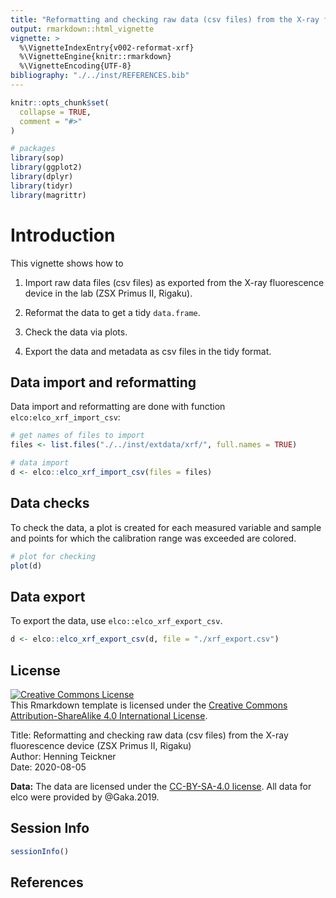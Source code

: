 ```yaml
---
title: "Reformatting and checking raw data (csv files) from the X-ray fluorescence device (ZSX Primus II, Rigaku)"
output: rmarkdown::html_vignette
vignette: >
  %\VignetteIndexEntry{v002-reformat-xrf}
  %\VignetteEngine{knitr::rmarkdown}
  %\VignetteEncoding{UTF-8}
bibliography: "./../inst/REFERENCES.bib"
---
```


```r
knitr::opts_chunk$set(
  collapse = TRUE,
  comment = "#>"
)
```

```r
# packages
library(sop)
library(ggplot2)
library(dplyr)
library(tidyr)
library(magrittr)
```

# Introduction

This vignette shows how to

1. Import raw data files (csv files) as exported from the X-ray fluorescence device in the lab (ZSX Primus II, Rigaku).

2. Reformat the data to get a tidy `data.frame`.

3. Check the data via plots.

4. Export the data and metadata as csv files in the tidy format.

## Data import and reformatting

Data import and reformatting are done with function `elco:elco_xrf_import_csv`:

```r
# get names of files to import
files <- list.files("./../inst/extdata/xrf/", full.names = TRUE)

# data import
d <- elco::elco_xrf_import_csv(files = files)
```

## Data checks

To check the data, a plot is created for each measured variable and sample and points for which the calibration range was exceeded are colored.

```r
# plot for checking
plot(d)
```

## Data export

To export the data, use `elco::elco_xrf_export_csv`.

```r
d <- elco::elco_xrf_export_csv(d, file = "./xrf_export.csv")
```

## License

<a rel="license" href="http://creativecommons.org/licenses/by-sa/4.0/"><img alt="Creative Commons License" style="border-width:0" src="https://i.creativecommons.org/l/by-sa/4.0/88x31.png" /></a><br />This Rmarkdown template is licensed under the <a rel="license" href="http://creativecommons.org/licenses/by-sa/4.0/">Creative Commons Attribution-ShareAlike 4.0 International License</a>.

Title: Reformatting and checking raw data (csv files) from the X-ray fluorescence device (ZSX Primus II, Rigaku) <br>
Author: Henning Teickner <br>
Date: 2020-08-05 <br>

**Data:** The data are licensed under the [CC-BY-SA-4.0 license](https://creativecommons.org/licenses/by-sa/4.0/deed.en). All data for elco were provided by @Gaka.2019.

## Session Info
```r
sessionInfo()
```

## References
